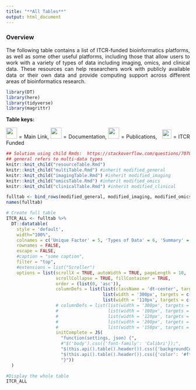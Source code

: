 ```yaml
---
title: "**All Tables**"
output: html_document
---
```


<style type="text/css">
  body{
  text-align: justify;
  text-justify: inter-word;
}
</style>

### **Overview**

The following table contains a list of ITCR-funded bioinformatics platforms, as well as some other useful platforms, including those that allow users to work with a variety of types of data including imaging, omics, and clinical data. These resources can help researchers work with publicly available data or their own data and provide computing support across different areas of bioinformatics research.


```r
library(DT)
library(here)
library(tidyverse)
library(magrittr)
```

**Table keys:** 
<div title="Table keys"> 
<img src="resources/images/Hyperlink2.png"  height="30"> </img> = Main Link, <img src="resources/images/Documentation2.png" height="30"> </img> = Documentation, <img src="resources/images/Publication2.png" height="30"> </img> = Publications, &nbsp; <img src="ITCRLogo.png" height="25"> </img> = ITCR Funded
</div>

```r
## Solution using child Rmds:  https://stackoverflow.com/questions/70785139/accessing-objects-from-another-mardown-file
## general refers to multi-data types
knitr::knit_child("resourceTable.Rmd")
knitr::knit_child("multiTable.Rmd") #inherit modified_general
knitr::knit_child("imagingTable.Rmd") #inherit modified_imaging
knitr::knit_child("omicsTable.Rmd") #inherit modified_omics
knitr::knit_child("clinicalTable.Rmd") #inherit modified_clinical

fulltab <- bind_rows(modified_general, modified_imaging, modified_omics, modified_clinical)
names(fulltab)
```

```r
# Create full table
ITCR_ALL <- fulltab %>%
  DT::datatable(
    style = 'default',
    width="100%",
    colnames = c('Unique Factor' = 5, 'Types of Data' = 6, 'Summary' = 4),
    rownames = FALSE,
    escape = FALSE,
    #caption = "some caption",
    filter = "top",
    #extensions = list("Scroller")
    options = list(scrollX = TRUE, autoWidth = TRUE, pageLength = 10,
                   scrollCollapse = TRUE, fillContainer = TRUE,
                   order = (list(0, 'asc')),
                   columnDefs = list(list(className = 'dt-center', targets = "_all"),
                                     list(width = '300px', targets = c(3)) ,
                                     list(width = '110px', targets = c(4)) ),
                   # columnDefs = list(list(width = '300px', targets = c(2)),
                   #                   list(width = '100px', targets = c(4,5)),
                   #                   list(width = '120px', targets = c(0)),
                   #                   list(width = '200px', targets = c(3)),
                   #                   list(width = '150px', targets = "_all")),
                   initComplete = JS(
                     "function(settings, json) {",
                     #"$('body').css({'font-family': 'Calibri'});",
                     "$(this.api().table().header()).css({'backgroundColor': '#3f546f'});",
                     "$(this.api().table().header()).css({'color': '#fff'});",
                     "}"))
  )
```

```r
#Display the whole table
ITCR_ALL
```
